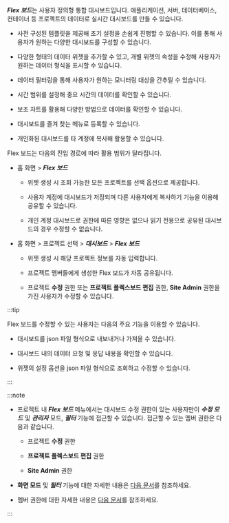 ***Flex 보드***는 사용자 정의형 통합 대시보드입니다. 애플리케이션, 서버, 데이터베이스, 컨테이너 등 프로젝트의 데이터로 실시간 대시보드를 만들 수 있습니다.

<ImgLang img='flex-board-mod.png' desc='Flex 보드 수정 모드' />

* 사전 구성된 템플릿을 제공해 초기 설정을 손쉽게 진행할 수 있습니다. 이를 통해 사용자가 원하는 다양한 대시보드를 구성할 수 있습니다.

* 다양한 형태의 데이터 위젯을 추가할 수 있고, 개별 위젯의 속성을 수정해 사용자가 원하는 데이터 형식을 표시할 수 있습니다.

* 데이터 필터링을 통해 사용자가 원하는 모니터링 대상을 간추릴 수 있습니다.

* 시간 범위를 설정해 중요 시간의 데이터를 확인할 수 있습니다.

* 보조 차트를 활용해 다양한 방법으로 데이터를 확인할 수 있습니다.

* 대시보드를 즐겨 찾는 메뉴로 등록할 수 있습니다.

* 개인화된 대시보드를 타 계정에 복사해 활용할 수 있습니다.

Flex 보드는 다음의 진입 경로에 따라 활용 범위가 달라집니다.

* 홈 화면 > ***Flex 보드***

  * 위젯 생성 시 조회 가능한 모든 프로젝트를 선택 옵션으로 제공합니다. 

  * 사용자 계정에 대시보드가 저장되며 다른 사용자에게 복사하기 기능을 이용해 공유할 수 있습니다.

  * 개인 계정 대시보드로 권한에 따른 영향은 없으나 읽기 전용으로 공유된 대시보드의 경우 수정할 수 없습니다. 

* 홈 화면 > 프로젝트 선택 > ***대시보드*** > ***Flex 보드***

  * 위젯 생성 시 해당 프로젝트 정보를 자동 입력합니다.

  * 프로젝트 멤버들에게 생성한 Flex 보드가 자동 공유됩니다.

  * 프로젝트 **수정** 권한 또는 **프로젝트 플렉스보드 편집** 권한, **Site Admin** 권한을 가진 사용자가 수정할 수 있습니다.

:::tip

Flex 보드를 수정할 수 있는 사용자는 다음의 주요 기능을 이용할 수 있습니다.

* 대시보드를 json 파일 형식으로 내보내거나 가져올 수 있습니다.

* 대시보드 내의 데이터 요청 및 응답 내용을 확인할 수 있습니다.

* 위젯의 설정 옵션을 json 파일 형식으로 조회하고 수정할 수 있습니다.

:::

:::note

* 프로젝트 내 ***Flex 보드*** 메뉴에서는 대시보드 수정 권한이 있는 사용자만이 ***수정 모드*** 및 ***관리자*** 모드, ***필터*** 기능에 접근할 수 있습니다. 접근할 수 있는 멤버 권한은 다음과 같습니다.

  * 프로젝트 **수정** 권한 
  
  * **프로젝트 플렉스보드 편집** 권한
  
  * **Site Admin** 권한

* **화면 모드** 및 ***필터*** 기능에 대한 자세한 내용은 [다음 문서](flexboard-mode)를 참조하세요.

* 멤버 권한에 대한 자세한 내용은 [다음 문서](../project/project-structure#member-auth)를 참조하세요.

:::